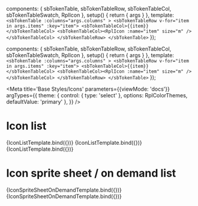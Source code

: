 
  components: { sbTokenTable, sbTokenTableRow, sbTokenTableCol, sbTokenTableSwatch, RplIcon },
  setup() {
    return {
      args
    }
  },
  template: `
    <sbTokenTable :columns="args.columns" >
      <sbTokenTableRow v-for="item in args.items" :key="item">
        <sbTokenTableCol>{{item}}</sbTokenTableCol>
        <sbTokenTableCol><RplIcon :name="item" size="m" /></sbTokenTableCol>
      </sbTokenTableRow>
    </sbTokenTable>
  `
});

  components: { sbTokenTable, sbTokenTableRow, sbTokenTableCol, sbTokenTableSwatch, RplIcon },
  setup() {
    return {
      args
    }
  },
  template: `
    <sbTokenTable :columns="args.columns" >
      <sbTokenTableRow v-for="item in args.items" :key="item">
        <sbTokenTableCol>{{item}}</sbTokenTableCol>
        <sbTokenTableCol><RplIcon :name="item" size="m" /></sbTokenTableCol>
      </sbTokenTableRow>
    </sbTokenTable>
  `
});

<Meta
  title='Base Styles/Icons'
  parameters={{viewMode: 'docs'}}
  argTypes={{
    theme: {
      control: { type: 'select' },
      options: RplColorThemes,
      defaultValue: 'primary'
    },
  }}
/>

# Icon list
<Canvas>
  <Story
    name="Alert"
    args={{
      columns: ['Alert'],
      items: RplIconGroups.alert
    }}
  >
    {IconListTemplate.bind({})}
  </Story>
  <Story
    name="Social"
    args={{
      columns: ['Social'],
      items: RplIconGroups.social
    }}
  >
    {IconListTemplate.bind({})}
  </Story>
  <Story
    name="Standard"
    args={{
      columns: ['Standard'],
      items: RplIconGroups.standard
    }}
  >
    {IconListTemplate.bind({})}
  </Story>
</Canvas>


# Icon sprite sheet / on demand list
<Canvas>
  <Story
    name="Icons in sprite sheet"
    args={{
      columns: ['Sprite sheet'],
      items: RplCoreIconNames
    }}
  >
    {IconSpriteSheetOnDemandTemplate.bind({})}
  </Story>
  <Story
    name="Icons on demand"
    args={{
      columns: ['On Demand'],
      items: RplCustomIconNames
    }}
  >
    {IconSpriteSheetOnDemandTemplate.bind({})}
  </Story>
</Canvas>
